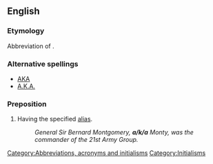 ==English==

===Etymology===
Abbreviation of {{term|also|<u>a</u>lso}} {{term|known|<u>k</u>nown}} {{term|as|<u>a</u>s}}.

===Alternative spellings===
* [[AKA]]
* [[A.K.A.]]

===Preposition===
{{en-prep}}

# Having the specified [[alias]].
#: ''General Sir Bernard Montgomery, '''a/k/a''' Monty, was the commander of the 21st Army Group.''

{{anagrams:en/aak}}
[[Category:Abbreviations, acronyms and initialisms]]
[[Category:Initialisms]]